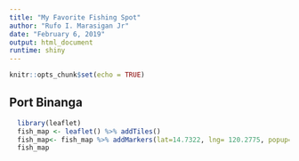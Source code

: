 ```yaml
---
title: "My Favorite Fishing Spot"
author: "Rufo I. Marasigan Jr"
date: "February 6, 2019"
output: html_document
runtime: shiny
---
```


```r
knitr::opts_chunk$set(echo = TRUE)
```

## Port Binanga
```r
  library(leaflet)
  fish_map <- leaflet() %>% addTiles() 
  fish_map<- fish_map %>% addMarkers(lat=14.7322, lng= 120.2775, popup="My Office")
  fish_map
```



